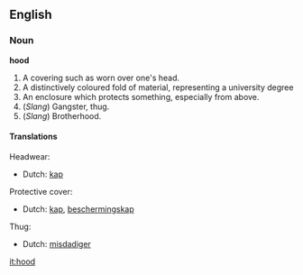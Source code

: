 ==English==
===Noun===
'''hood'''

#A covering such as worn over one's head.
#A distinctively coloured fold of material, representing a university degree
#An enclosure which protects something, especially from above.
# (''Slang'') Gangster, thug.
# (''Slang'') Brotherhood.

====Translations====
Headwear:

*Dutch: [[kap]]

Protective cover:
*Dutch: [[kap]], [[beschermingskap]]

Thug:
*Dutch: [[misdadiger]]

[[it:hood]]